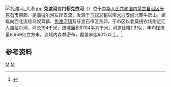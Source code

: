 [[File:免渡河_大漠.jpg|thumb]]
{{distinguish|可渡河}}
'''免渡河'''或'''门都克依河'''（{{mong|m=ᠮᠢᠶᠠᠨ᠋<br>ᠳ᠋᠋᠋ᠦ᠋<br>ᠾ᠋᠋ᠧ<br>或<br>ᠮᠢᠶᠠᠨ᠋<br>ᠳ᠋᠋᠋ᠦ᠋<br>ᠭᠤᠤᠯ<ref>免渡河镇政府机构牌匾、横幅上的的拼法，供参考</ref>|k=}}）位于[[中华人民共和国|中华人民共和国]][[内蒙古自治区|内蒙古自治区]][[牙克石市|牙克石市]]南部，是[[海拉尔河|海拉尔河]]左岸支流，发源于[[乌奴耳镇|乌奴耳镇]]以南[[大兴安岭|大兴安岭]]北麓牛房山，蜿蜒向西北流经乌奴耳镇、[[免渡河镇|免渡河镇]]及牙克石市区东郊，于市区以北莫拐农场附近汇入海拉尔河。河长194千米，流域面积6704平方千米，河道比降1.9‰，年均径流量8.669亿立方米。流域内森林密布，覆盖率达60%以上。<ref name="中国河湖大典">{{cite book zh |author=《[[中国河湖大典|中国河湖大典]]》编纂委员会 |title=《中国河湖大典·黑龙江、辽河卷》 |format=M |edition=1 |location=北京 |publisher=中国水利水电出版社 |date=2014年4月 |pages=11页 |id= ISBN 978-7-5170-1950-3}}</ref>

== 参考资料 ==
{{reflist}}

[[Category:内蒙古河流|M]]
[[Category:黑龍江水系|M]]